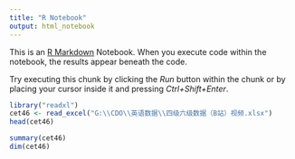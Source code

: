---
title: "R Notebook"
output: html_notebook
---

This is an [R Markdown](http://rmarkdown.rstudio.com) Notebook. When you execute code within the notebook, the results appear beneath the code. 

Try executing this chunk by clicking the *Run* button within the chunk or by placing your cursor inside it and pressing *Ctrl+Shift+Enter*. 

```{r}
library("readxl")
cet46 <- read_excel("G:\\CDO\\英语数据\\四级六级数据（B站）视频.xlsx")
head(cet46)
```


```{r}
summary(cet46) 
dim(cet46)
```

```{r}

```

